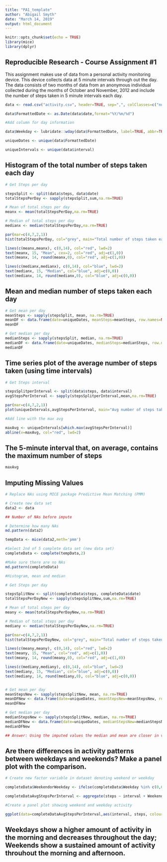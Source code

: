 ---
title: "PA1_template"
author: "Abigail Smyth"
date: "March 14, 2019"
output: html_document
---

```{r setup, include=FALSE}
knitr::opts_chunk$set(echo = TRUE)
library(mice)
library(dplyr)
```

## Reproducible Research - Course Assignment #1

This assignment makes use of data from a personal activity monitoring device. This device collects data at 5 minute intervals through out the day. The data consists of two months of data from an anonymous individual collected during the months of October and November, 2012 and include the number of steps taken in 5 minute intervals each day.

```{r}
data <- read.csv("activity.csv", header=TRUE, sep=",", colClasses=c("numeric","Date","numeric"))

data$FormattedDate <- as.Date(data$date,format="%Y/%m/%d")

#Add column for day information

data$Weekday <- lubridate::wday(data$FormattedDate, label=TRUE, abbr=TRUE)

uniqueDates <- unique(data$FormattedDate)

uniqueIntervals <- unique(data$interval)

```

## Histogram of the total number of steps taken each day

```{r}

# Get Steps per day

stepsSplit <- split(data$steps, data$date)
totalStepsPerDay <- sapply(stepsSplit,sum,na.rm=TRUE)

# Mean of total steps per day
meanx <- mean(totalStepsPerDay,na.rm=TRUE)

# Median of total steps per day
medianx <- median(totalStepsPerDay,na.rm=TRUE)

par(mar=c(4,7,2,1))
hist(totalStepsPerDay, col="grey", main="Total number of steps taken each day",xlab="Steps",breaks=8)

lines(c(meanx,meanx), c(0,14), col="red", lwd=2)
text(meanx, 15, "Mean", cex=2, col="red", adj=c(1,0))
text(meanx, 14, round(meanx,0), col="red", adj=c(1,0))

lines(c(medianx,medianx), c(0,14), col="blue", lwd=2)
text(medianx, 15, "Median", col="blue", adj=c(0,0))
text(medianx, 14, round(medianx,0), col="blue", adj=c(0,0))


```

## Mean and median number of steps taken each day

```{r}
# Get mean per day
meanSteps <- sapply(stepsSplit, mean, na.rm=TRUE)
meanDF <- data.frame(date=uniqueDates, meanSteps=meanSteps, row.names=NULL)
meanDF

# Get median per day
medianSteps <- sapply(stepsSplit, median, na.rm=TRUE)
medianDF <- data.frame(date=uniqueDates, medianSteps=medianSteps, row.names=NULL)
medianDF
```
## Time series plot of the average number of steps taken (using time intervals)

```{r}

# Get Steps interval

stepsSplitperInterval <- split(data$steps, data$interval)
avgStepsPerInterval <- sapply(stepsSplitperInterval,mean,na.rm=TRUE)

par(mar=c(4,7,2,1))
plot(uniqueIntervals,avgStepsPerInterval, main="Avg number of steps taken per interval", type="l", xlab="Interval", ylab="Avg # Steps", col="orange")

#Add line with the max avg

maxAvg <- uniqueIntervals[which.max(avgStepsPerInterval)]
abline(v=maxAvg, col="red", lwd=2)

```


## The 5-minute interval that, on average, contains the maximum number of steps

```{r}

maxAvg

```

## Imputing Missing Values

```{r}

# Replace NAs using MICE package Predictive Mean Matching (PMM)

# Create new data set 
data2 <- data

## Number of NAs before impute

# Determine how many NAs
md.pattern(data2)

tempData <- mice(data2,meth='pmm')

#Select 2nd of 5 complete data set (new data set)
completeData <- complete(tempData,2)

#Make sure there are no NAs
md.pattern(completeData)

#Histogram, mean and median

# Get Steps per day

stepsSplitNew <- split(completeData$steps, completeData$date)
totalStepsPerDayNew <- sapply(stepsSplitNew,sum,na.rm=TRUE)

# Mean of total steps per day
meany <- mean(totalStepsPerDayNew,na.rm=TRUE)

# Median of total steps per day
mediany <- median(totalStepsPerDayNew,na.rm=TRUE)

par(mar=c(4,7,2,1))
hist(totalStepsPerDayNew, col="grey", main="Total number of steps taken each day",xlab="Steps",breaks=8)

lines(c(meany,meany), c(0,14), col="red", lwd=2)
text(meany, 15, "Mean", col="red", adj=c(1,0))
text(meany, 14, round(meany,0), col="red", adj=c(1,0))

lines(c(mediany,mediany), c(0,14), col="blue", lwd=2)
text(mediany, 15, "Median", col="blue", adj=c(0,0))
text(mediany, 14, round(mediany,0), col="blue", adj=c(0,0))


# Get mean per day
meanStepsNew <- sapply(stepsSplitNew, mean, na.rm=TRUE)
meanDFNew <- data.frame(date=uniqueDates, meanStepsNew=meanStepsNew, row.names=NULL)
meanDFNew

# Get median per day
medianStepsNew <- sapply(stepsSplitNew, median, na.rm=TRUE)
medianDFNew <- data.frame(date=uniqueDates, medianStepsNew=medianStepsNew, row.names=NULL)
medianDFNew

## Answer: Using the imputed values the median and mean are closer in value

```

## Are there differences in activity patterns between weekdays and weekends?  Make a panel plot with the comparison.

```{r}

# Create new factor variable in dataset denoting weekend or weekday

completeData$WeekendorWeekday <- ifelse(completeData$Weekday %in% c(0,6), 'weekend', 'weekday')

completeDataAvgStepsPerInterval <- aggregate(steps ~ interval + WeekendorWeekday, data=completeData, mean)

#Create a panel plot showing weekend and weekday activity

ggplot(data=completeDataAvgStepsPerInterval,aes(interval, steps, colour=WeekendorWeekday)) + geom_line() + facet_grid(WeekendorWeekday ~ .) + labs(title="Avg Step Activity per Interval", x="Interval", y="Avg Steps")


```

## Weekdays show a higher amount of activity in the morning and decreases throughout the day; Weekends show a sustained amount of activity throuhout the morning and afternoon.